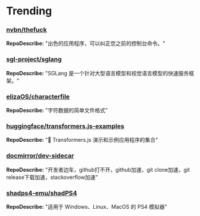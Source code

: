 
# Trending

### [nvbn/thefuck](https://github.com/nvbn/thefuck)
**RepoDescribe:** "出色的应用程序，可以纠正您之前的控制台命令。"
  

### [sgl-project/sglang](https://github.com/sgl-project/sglang)
**RepoDescribe:** "SGLang 是一个针对大型语言模型和视觉语言模型的快速服务框架。"
  

### [elizaOS/characterfile](https://github.com/elizaOS/characterfile)
**RepoDescribe:** "字符数据的简单文件格式"
  

### [huggingface/transformers.js-examples](https://github.com/huggingface/transformers.js-examples)
**RepoDescribe:** "🤗 Transformers.js 演示和示例应用程序的集合"
  

### [docmirror/dev-sidecar](https://github.com/docmirror/dev-sidecar)
**RepoDescribe:** "开发者边车，github打不开，github加速，git clone加速，git release下载加速，stackoverflow加速"
  

### [shadps4-emu/shadPS4](https://github.com/shadps4-emu/shadPS4)
**RepoDescribe:** "适用于 Windows、Linux、MacOS 的 PS4 模拟器"
  